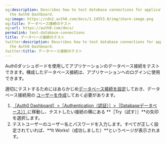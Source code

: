 ```yaml
---
og:description: Describes how to test database connections for applications using
  the Auth0 Dashboard.
og:image: https://cdn2.auth0.com/docs/1.14553.0/img/share-image.png
og:title: データベース接続のテスト
og:url: https://auth0.com/docs/
permalink: test-database-connections
title: データベース接続のテスト
twitter:description: Describes how to test database connections for applications using
  the Auth0 Dashboard.
twitter:title: データベース接続のテスト
---
```


Auth0ダッシュボードを使用してアプリケーションのデータベース接続をテストできます。構成したデータベース接続は、アプリケーションへのログインに使用できます。

適切にテストするためにはあらかじめ[データベース接続を設定](/applications/set-up-database-connections)しておき、データベース接続用の [ユーザーを作成](/users/create-users)しておく必要があります。

1. [［Auth0 Dashboard］>［Authentication（認証）］>［Databaseデータ​ベース）］](%24%7Bmanage_url%7D/#/connections/database)に移動し、テストしたい接続の横にある **［Try（試す）］**の矢印を選択します。
2. テストユーザーのユーザー名とパスワードを入力します。すべてが正しく設定されていれば、**It Works!（成功しました）**というページが表示されます。